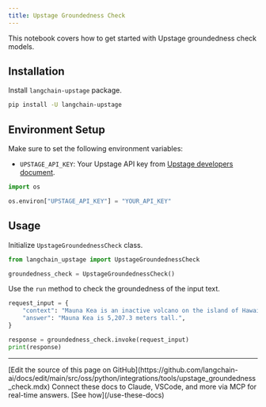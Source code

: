 ```yaml
---
title: Upstage Groundedness Check
---
```


This notebook covers how to get started with Upstage groundedness check models.

## Installation

Install `langchain-upstage` package.

```bash
pip install -U langchain-upstage
```

## Environment Setup

Make sure to set the following environment variables:

- `UPSTAGE_API_KEY`: Your Upstage API key from [Upstage developers document](https://developers.upstage.ai/docs/getting-started/quick-start).

```python
import os

os.environ["UPSTAGE_API_KEY"] = "YOUR_API_KEY"
```

## Usage

Initialize `UpstageGroundednessCheck` class.

```python
from langchain_upstage import UpstageGroundednessCheck

groundedness_check = UpstageGroundednessCheck()
```

Use the `run` method to check the groundedness of the input text.

```python
request_input = {
    "context": "Mauna Kea is an inactive volcano on the island of Hawai'i. Its peak is 4,207.3 m above sea level, making it the highest point in Hawaii and second-highest peak of an island on Earth.",
    "answer": "Mauna Kea is 5,207.3 meters tall.",
}

response = groundedness_check.invoke(request_input)
print(response)
```

---

<Callout icon="pen-to-square" iconType="regular">
    [Edit the source of this page on GitHub](https://github.com/langchain-ai/docs/edit/main/src/oss/python/integrations/tools/upstage_groundedness_check.mdx)
</Callout>
<Tip icon="terminal" iconType="regular">
    Connect these docs to Claude, VSCode, and more via MCP for    real-time answers. [See how](/use-these-docs)
</Tip>
